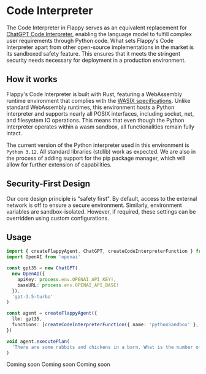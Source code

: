 
# Code Interpreter

The Code Interpreter in Flappy serves as an equivalent replacement for [ChatGPT Code Interpreter](https://openai.com/blog/chatgpt-plugins#code-interpreter), enabling the language model to fulfill complex user requirements through Python code. What sets Flappy's Code Interpreter apart from other open-source implementations in the market is its sandboxed safety feature. This ensures that it meets the stringent security needs necessary for deployment in a production environment.

## How it works

Flappy's Code Interpreter is built with Rust, featuring a WebAssembly runtime environment that complies with the [WASIX specifications](https://wasix.org/docs/api-reference). Unlike standard WebAssembly runtimes, this environment hosts a Python interpreter and supports nearly all POSIX interfaces, including socket, net, and filesystem IO operations. This means that even though the Python interpreter operates within a wasm sandbox, all functionalities remain fully intact.

The current version of the Python interpreter used in this environment is `Python 3.12`. All standard libraries (stdlib) work as expected. We are also in the process of adding support for the pip package manager, which will allow for further extension of capabilities.

## Security-First Design

Our core design principle is "safety first". By default, access to the external network is off to ensure a secure environment. Similarly, environment variables are sandbox-isolated. However, if required, these settings can be overridden using custom configurations.

## Usage

<Tabs>
  <TabItem value="nodejs" label="NodeJS (TypeScript)" default>

```ts
import { createFlappyAgent, ChatGPT, createCodeInterpreterFunction } from '@pleisto/node-flappy'
import OpenAI from 'openai'

const gpt35 = new ChatGPT(
  new OpenAI({
    apiKey: process.env.OPENAI_API_KEY!,
    baseURL: process.env.OPENAI_API_BASE!
  }),
  'gpt-3.5-turbo'
)

const agent = createFlappyAgent({
  llm: gpt35,
  functions: [createCodeInterpreterFunction({ name: 'pythonSandbox' }, { enableNetwork: false })]
})

void agent.executePlan(
  'There are some rabbits and chickens in a barn. What is the number of chickens if there are 396 legs  and 150 heads in the barn?'
)
```

  </TabItem>
  <TabItem value="java" label="Java" default>
    Coming soon
  </TabItem>
  <TabItem value="kotlin" label="Kotlin" default>
    Coming soon
  </TabItem>
  <TabItem value="csharp" label="C#" default>
    Coming soon
  </TabItem>
</Tabs>
